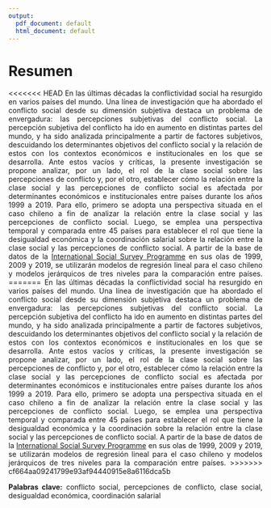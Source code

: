 ```yaml
---
output:
  pdf_document: default
  html_document: default
---
```


# Resumen {-}
<div style="text-align: justify">

<<<<<<< HEAD
En las últimas décadas la conflictividad social ha resurgido en varios países del mundo. Una línea de investigación que ha abordado el conflicto social desde su dimensión subjetiva destaca un problema de envergadura: las percepciones subjetivas del conflicto social. La percepción subjetiva del conflicto ha ido en aumento en distintas partes del mundo, y ha sido analizada principalmente a partir de factores subjetivos, descuidando los determinantes objetivos del conflicto social y la relación de estos con los contextos económicos e institucionales en los que se desarrolla. Ante estos vacíos y críticas, la presente investigación se propone analizar, por un lado, el rol de la clase social sobre las percepciones de conflicto y, por el otro, establecer cómo la relación entre la clase social y las percepciones de conflicto social es afectada por determinantes económicos e institucionales entre países durante los años 1999 a 2019. Para ello, primero se adopta una perspectiva situada en el caso chileno a fin de analizar la relación entre la clase social y las percepciones de conflicto social. Luego, se emplea una perspectiva temporal y comparada entre 45 países para establecer el rol que tiene la desigualdad económica y la coordinación salarial sobre la relación entre la clase social y las percepciones de conflicto social. A partir de la base de datos de la [International Social Survey Programme](https://www.gesis.org/en/issp/modules/issp-modules-by-topic/social-inequality) en sus olas de 1999, 2009 y 2019, se utilizarán modelos de regresión lineal para el caso chileno y modelos jerárquicos de tres niveles para la comparación entre países. 
=======
En las últimas décadas la conflictividad social ha resurgido en varios países del mundo. Una línea de investigación que ha abordado el conflicto social desde su dimensión subjetiva destaca un problema de envergadura: las percepciones subjetivas del conflicto social. La percepción subjetiva del conflicto ha ido en aumento en distintas partes del mundo, y ha sido analizada principalmente a partir de factores subjetivos, descuidando los determinantes objetivos del conflicto social y la relación de estos con los contextos económicos e institucionales en los que se desarrolla. Ante estos vacíos y críticas, la presente investigación se propone analizar, por un lado, el rol de la clase social sobre las percepciones de conflicto y, por el otro, establecer cómo la relación entre la clase social y las percepciones de conflicto social es afectada por determinantes económicos e institucionales entre países durante los años 1999 a 2019. Para ello, primero se adopta una perspectiva situada en el caso chileno a fin de analizar la relación entre la clase social y las percepciones de conflicto social. Luego, se emplea una perspectiva temporal y comparada entre 45 países para establecer el rol que tiene la desigualdad económica y la coordinación sobre la relación entre la clase social y las percepciones de conflicto social. A partir de la base de datos de la [International Social Survey Programme](https://www.gesis.org/en/issp/modules/issp-modules-by-topic/social-inequality) en sus olas de 1999, 2009 y 2019, se utilizarán modelos de regresión lineal para el caso chileno y modelos jerárquicos de tres niveles para la comparación entre países. 
>>>>>>> cf664aa09241799e93af94440915e8a6116dca5b

**Palabras clave:** conflicto social, percepciones de conflicto, clase social, desigualdad económica, coordinación salarial